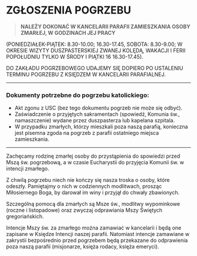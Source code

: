 # ZGŁOSZENIA POGRZEBU

> **NALEŻY DOKONAĆ W KANCELARII PARAFII ZAMIESZKANIA OSOBY ZMARŁEJ, W GODZINACH JEJ PRACY**

(PONIEDZIAŁEK-PIĄTEK: 8.30-10.00; 16.30-17.45, SOBOTA: 8.30-9.00; W OKRESIE WIZYTY DUSZPASTERSKIEJ ZWANEJ KOLĘDĄ, WAKACJI I FERII POPOŁUDNIU TYLKO W ŚRODY I PIĄTKI 16 16.30-17.45).

DO ZAKŁADU POGRZEBOWEGO UDAJEMY SIĘ DOPIERO PO USTALENIU TERMINU POGRZEBU Z KSIĘDZEM W KANCELARII PARAFIALNEJ.

---

### Dokumenty potrzebne do pogrzebu katolickiego:

- Akt zgonu z USC (bez tego dokumentu pogrzeb nie może się odbyć).
- Zaświadczenie o przyjętych sakramentach (spowiedź, Komunia św., namaszczenie) wydane przez duszpasterza lub kapelana szpitala.
- W przypadku zmarłych, którzy mieszkali poza naszą parafią, konieczna jest pisemna zgoda na pogrzeb z parafii ostatniego miejsca zamieszkania.

---

Zachęcamy rodzinę zmarłej osoby do przystąpienia do spowiedzi przed Mszą św. pogrzebową, a w czasie Eucharystii do przyjęcia Komunii św. w intencji zmarłego.

Z chwilą pogrzebu niech nie kończy się nasza troska o osoby, które odeszły. Pamiętajmy o nich w codziennych modlitwach, prosząc Miłosiernego Boga, by darował im winy i przyjął do chwały zbawionych.

Szczególną pomocą dla zmarłych są Msze św., modlitwy wypominkowe (roczne i listopadowe) oraz zwyczaj odprawiania Mszy Świętych gregoriańskich.

Intencje Mszy św. za zmarłego można zamawiać w kancelarii i będą one zapisane w Księdze Intencji naszej parafii. Natomiast intencje zamawiane w zakrystii bezpośrednio przed pogrzebem będą przekazane do odprawienia poza naszą parafii (misjonarze, księża rodacy, księża emeryci).

